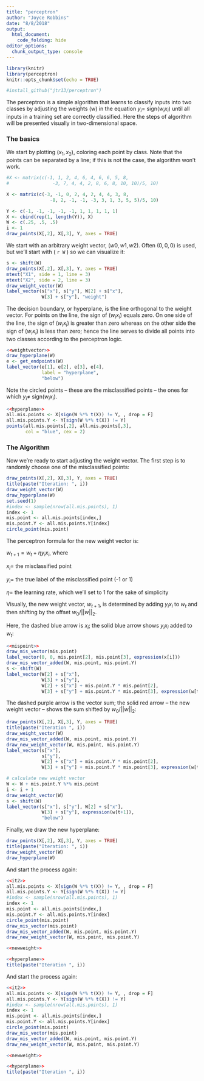 ```yaml
---
title: "perceptron"
author: "Joyce Robbins"
date: "8/8/2018"
output: 
  html_document:
    code_folding: hide
editor_options: 
  chunk_output_type: console
---
```


```r
library(knitr)
library(perceptron)
knitr::opts_chunk$set(echo = TRUE)

#install_github("jtr13/perceptron")
```

The perceptron is a simple algorithm that learns to classify inputs into two classes by adjusting the weights (w) in the equation $y_i =$ sign$(w_ix_i)$ until all inputs in a training set are correctly classified. Here the steps of algorithm will be presented visually in two-dimensional space.

### The basics

We start by plotting $(x_1, x_2)$, coloring each point by class. Note that the points can be separated by a line; if this is not the case, the algorithm won't work.

```r
#X <- matrix(c(-1, 1, 2, 4, 6, 4, 6, 6, 5, 8,
#                -3, 7, 4, 4, 2, 8, 6, 8, 10, 10)/5, 10)

X <- matrix(c(-3, -1, 0, 2, 4, 2, 4, 4, 3, 8,
                -8, 2, -1, -1, -3, 3, 1, 3, 5, 5)/5, 10)

Y <- c(-1, -1, -1, -1, -1, 1, 1, 1, 1, 1)
X <- cbind(rep(1, length(Y)), X)
W <- c(.25, .5, .5)
i <- 1
draw_points(X[,2], X[,3], Y, axes = TRUE)
```


We start with an arbitrary weight vector, $(w0, w1, w2)$.  Often $(0, 0, 0)$ is used, but we'll start with $($ `r W` $)$ so we can visualize it:

```r

s <- shift(W)
draw_points(X[,2], X[,3], Y, axes = TRUE)
mtext("X1", side = 1, line = 3)
mtext("X2", side = 2, line = 3)
draw_weight_vector(W)
label_vector(s["x"], s["y"], W[2] + s["x"],
             W[3] + s["y"], "weight")
```


The decision boundary, or hyperplane, is the line orthogonal to the weight vector. For points on the line, the sign of $(w_ix_i)$ equals zero. On one side of the line, the sign of $(w_ix_i)$ is greater than zero whereas on the other side the sign of $(w_ix_i)$ is less than zero; hence the line serves to divide all points into two classes according to the perceptron logic.

```r
<<weightvector>>
draw_hyperplane(W)
e <- get_endpoints(W)
label_vector(e[1], e[2], e[3], e[4],
             label = "hyperplane",
             "below")
```

Note the circled points -- these are the misclassified points -- the ones for which $y_i \neq$ sign$(w_ix_i)$.

```r
<<hyperplane>>
all.mis.points <- X[sign(W %*% t(X)) != Y, , drop = F]
all.mis.points.Y <- Y[sign(W %*% t(X)) != Y]
points(all.mis.points[,2], all.mis.points[,3], 
       col = "blue", cex = 2)
```


### The Algorithm

Now we're ready to start adjusting the weight vector. The first step is to randomly choose one of the misclassified points:

```r
draw_points(X[,2], X[,3], Y, axes = TRUE)
title(paste("Iteration: ", i))
draw_weight_vector(W)
draw_hyperplane(W)
set.seed(1)  
#index <- sample(nrow(all.mis.points), 1)  
index <- 1
mis.point <- all.mis.points[index,]
mis.point.Y <- all.mis.points.Y[index]
circle_point(mis.point)
```

The perceptron formula for the new weight vector is:

$w_{t+1} = w_t + \eta y_i x_i$, where  

$x_i =$ the misclassified point  

$y_i =$ the true label of the misclassified point (-1 or 1)  

$\eta =$ the learning rate, which we'll set to 1 for the sake of simplicity

Visually, the new weight vector, $w_{t+1}$, is determined by adding $y_ix_i$ to $w_t$ and then shifting by the offset $w_0/||w||_2$.

Here, the dashed blue arrow is $x_i$; the solid blue arrow shows $y_ix_i$ added to $w_t$:


```r
<<mispoint>>
draw_mis_vector(mis.point)
label_vector(0, 0, mis.point[2], mis.point[3], expression(x[i]))
draw_mis_vector_added(W, mis.point, mis.point.Y)
s <- shift(W)
label_vector(W[2] + s["x"], 
             W[3] + s["y"],
             W[2] + s["x"] + mis.point.Y * mis.point[2],
             W[3] + s["y"] + mis.point.Y * mis.point[3], expression(w[t] + y[i]*x[i]), "below")

```

The dashed purple arrow is the vector sum; the solid red arrow -- the new weight vector -- shows the sum shifted by $w_0/||w||_2$:

```r
draw_points(X[,2], X[,3], Y, axes = TRUE)
title(paste("Iteration ", i))
draw_weight_vector(W)
draw_mis_vector_added(W, mis.point, mis.point.Y)
draw_new_weight_vector(W, mis.point, mis.point.Y)
label_vector(s["x"], 
             s["y"],
             W[2] + s["x"] + mis.point.Y * mis.point[2],
             W[3] + s["y"] + mis.point.Y * mis.point[3], expression(w[t] + y[i]*x[i]), "below")

# calculate new weight vector
W <- W + mis.point.Y %*% mis.point
i <- i + 1
draw_weight_vector(W)
s <- shift(W)
label_vector(s["x"], s["y"], W[2] + s["x"],
             W[3] + s["y"], expression(w[t+1]),
             "below")
```

Finally, we draw the new hyperplane:

```r
draw_points(X[,2], X[,3], Y, axes = TRUE)
title(paste("Iteration: ", i))
draw_weight_vector(W)
draw_hyperplane(W)
```

And start the process again:

```r
<<it2>>
all.mis.points <- X[sign(W %*% t(X)) != Y, , drop = F]
all.mis.points.Y <- Y[sign(W %*% t(X)) != Y]
#index <- sample(nrow(all.mis.points), 1)  
index <- 1
mis.point <- all.mis.points[index,]
mis.point.Y <- all.mis.points.Y[index]
circle_point(mis.point)  
draw_mis_vector(mis.point)
draw_mis_vector_added(W, mis.point, mis.point.Y)
draw_new_weight_vector(W, mis.point, mis.point.Y)
```

```r
<<newweight>>
```


```r
<<hyperplane>>
title(paste("Iteration ", i))
```

And start the process again:

```r
<<it2>>
all.mis.points <- X[sign(W %*% t(X)) != Y, , drop = F]
all.mis.points.Y <- Y[sign(W %*% t(X)) != Y]
#index <- sample(nrow(all.mis.points), 1)  
index <- 1
mis.point <- all.mis.points[index,]
mis.point.Y <- all.mis.points.Y[index]
circle_point(mis.point)  
draw_mis_vector(mis.point)
draw_mis_vector_added(W, mis.point, mis.point.Y)
draw_new_weight_vector(W, mis.point, mis.point.Y)
```

```r
<<newweight>>
```


```r
<<hyperplane>>
title(paste("Iteration ", i))
```
